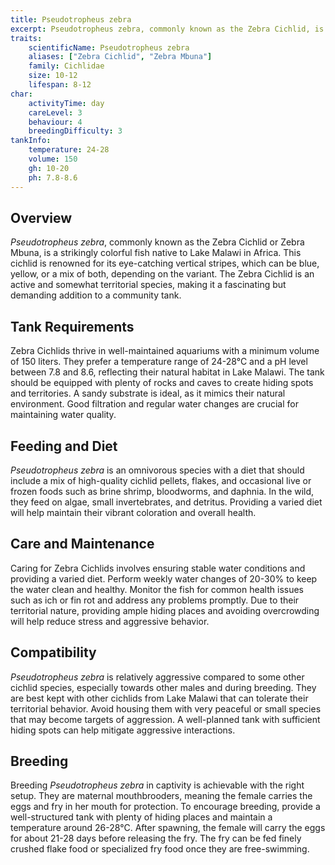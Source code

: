 ```yaml
---
title: Pseudotropheus zebra
excerpt: Pseudotropheus zebra, commonly known as the Zebra Cichlid, is a vibrant cichlid from Lake Malawi, known for its striking vertical stripes and dynamic behavior.
traits:
    scientificName: Pseudotropheus zebra
    aliases: ["Zebra Cichlid", "Zebra Mbuna"]
    family: Cichlidae
    size: 10-12
    lifespan: 8-12
char:
    activityTime: day
    careLevel: 3
    behaviour: 4
    breedingDifficulty: 3
tankInfo:
    temperature: 24-28
    volume: 150
    gh: 10-20
    ph: 7.8-8.6
---
```


## Overview
*Pseudotropheus zebra*, commonly known as the Zebra Cichlid or Zebra Mbuna, is a strikingly colorful fish native to Lake Malawi in Africa. This cichlid is renowned for its eye-catching vertical stripes, which can be blue, yellow, or a mix of both, depending on the variant. The Zebra Cichlid is an active and somewhat territorial species, making it a fascinating but demanding addition to a community tank.

## Tank Requirements
Zebra Cichlids thrive in well-maintained aquariums with a minimum volume of 150 liters. They prefer a temperature range of 24-28°C and a pH level between 7.8 and 8.6, reflecting their natural habitat in Lake Malawi. The tank should be equipped with plenty of rocks and caves to create hiding spots and territories. A sandy substrate is ideal, as it mimics their natural environment. Good filtration and regular water changes are crucial for maintaining water quality.

## Feeding and Diet
*Pseudotropheus zebra* is an omnivorous species with a diet that should include a mix of high-quality cichlid pellets, flakes, and occasional live or frozen foods such as brine shrimp, bloodworms, and daphnia. In the wild, they feed on algae, small invertebrates, and detritus. Providing a varied diet will help maintain their vibrant coloration and overall health.

## Care and Maintenance
Caring for Zebra Cichlids involves ensuring stable water conditions and providing a varied diet. Perform weekly water changes of 20-30% to keep the water clean and healthy. Monitor the fish for common health issues such as ich or fin rot and address any problems promptly. Due to their territorial nature, providing ample hiding places and avoiding overcrowding will help reduce stress and aggressive behavior.

## Compatibility
*Pseudotropheus zebra* is relatively aggressive compared to some other cichlid species, especially towards other males and during breeding. They are best kept with other cichlids from Lake Malawi that can tolerate their territorial behavior. Avoid housing them with very peaceful or small species that may become targets of aggression. A well-planned tank with sufficient hiding spots can help mitigate aggressive interactions.

## Breeding
Breeding *Pseudotropheus zebra* in captivity is achievable with the right setup. They are maternal mouthbrooders, meaning the female carries the eggs and fry in her mouth for protection. To encourage breeding, provide a well-structured tank with plenty of hiding places and maintain a temperature around 26-28°C. After spawning, the female will carry the eggs for about 21-28 days before releasing the fry. The fry can be fed finely crushed flake food or specialized fry food once they are free-swimming.
